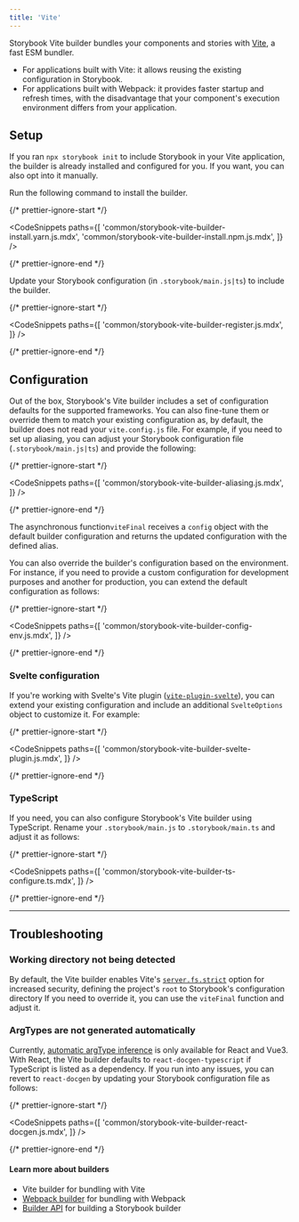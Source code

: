 ```yaml
---
title: 'Vite'
---
```


Storybook Vite builder bundles your components and stories with [Vite](https://vitejs.dev/), a fast ESM bundler.

- For applications built with Vite: it allows reusing the existing configuration in Storybook.
- For applications built with Webpack: it provides faster startup and refresh times, with the disadvantage that your component's execution environment differs from your application.

## Setup

If you ran `npx storybook init` to include Storybook in your Vite application, the builder is already installed and configured for you. If you want, you can also opt into it manually.

Run the following command to install the builder.

{/* prettier-ignore-start */}

<CodeSnippets
  paths={[
    'common/storybook-vite-builder-install.yarn.js.mdx',
    'common/storybook-vite-builder-install.npm.js.mdx',
  ]}
/>

{/* prettier-ignore-end */}

Update your Storybook configuration (in `.storybook/main.js|ts`) to include the builder.

{/* prettier-ignore-start */}

<CodeSnippets
  paths={[
    'common/storybook-vite-builder-register.js.mdx',
  ]}
/>

{/* prettier-ignore-end */}

## Configuration

Out of the box, Storybook's Vite builder includes a set of configuration defaults for the supported frameworks. You can also fine-tune them or override them to match your existing configuration as, by default, the builder does not read your `vite.config.js` file. For example, if you need to set up aliasing, you can adjust your Storybook configuration file (`.storybook/main.js|ts`) and provide the following:

{/* prettier-ignore-start */}

<CodeSnippets
  paths={[
    'common/storybook-vite-builder-aliasing.js.mdx',
  ]}
/>

{/* prettier-ignore-end */}

The asynchronous function`viteFinal` receives a `config` object with the default builder configuration and returns the updated configuration with the defined alias.

You can also override the builder's configuration based on the environment. For instance, if you need to provide a custom configuration for development purposes and another for production, you can extend the default configuration as follows:

{/* prettier-ignore-start */}

<CodeSnippets
  paths={[
    'common/storybook-vite-builder-config-env.js.mdx',
  ]}
/>

{/* prettier-ignore-end */}

### Svelte configuration

If you're working with Svelte's Vite plugin ([`vite-plugin-svelte`](https://github.com/sveltejs/vite-plugin-svelte/tree/main/packages/vite-plugin-svelte)), you can extend your existing configuration and include an additional `SvelteOptions` object to customize it. For example:

{/* prettier-ignore-start */}

<CodeSnippets
  paths={[
    'common/storybook-vite-builder-svelte-plugin.js.mdx',
  ]}
/>

{/* prettier-ignore-end */}

### TypeScript

If you need, you can also configure Storybook's Vite builder using TypeScript. Rename your `.storybook/main.js` to `.storybook/main.ts` and adjust it as follows:

{/* prettier-ignore-start */}

<CodeSnippets
  paths={[
    'common/storybook-vite-builder-ts-configure.ts.mdx',
  ]}
/>

{/* prettier-ignore-end */}

---

## Troubleshooting

### Working directory not being detected

By default, the Vite builder enables Vite's [`server.fs.strict`](https://vitejs.dev/config/#server-fs-strict) option for increased security, defining the project's `root` to Storybook's configuration directory
If you need to override it, you can use the `viteFinal` function and adjust it.

### ArgTypes are not generated automatically

Currently, [automatic argType inference](../api/argtypes.md#automatic-argtype-inference) is only available for React and Vue3. With React, the Vite builder defaults to `react-docgen-typescript` if TypeScript is listed as a dependency. If you run into any issues, you can revert to `react-docgen` by updating your Storybook configuration file as follows:

{/* prettier-ignore-start */}

<CodeSnippets
  paths={[
    'common/storybook-vite-builder-react-docgen.js.mdx',
  ]}
/>

{/* prettier-ignore-end */}

#### Learn more about builders

- Vite builder for bundling with Vite
- [Webpack builder](./webpack.md) for bundling with Webpack
- [Builder API](./builder-api.md) for building a Storybook builder
